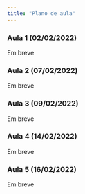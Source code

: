 ```yaml
---
title: "Plano de aula"
---
```


### Aula 1 (02/02/2022)

Em breve

### Aula 2 (07/02/2022)

Em breve

### Aula 3 (09/02/2022)


Em breve

### Aula 4 (14/02/2022)


Em breve

### Aula 5 (16/02/2022)

Em breve
